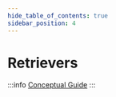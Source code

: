 ```yaml
---
hide_table_of_contents: true
sidebar_position: 4
---
```



# Retrievers

:::info
[Conceptual Guide](https://python.langchain.com/docs/modules/data_connection/retrievers/)
:::

<DocCardList />
